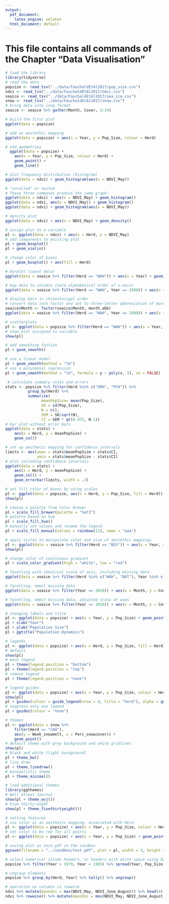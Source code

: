 ```yaml
---
output:
  pdf_document: 
    latex_engine: xelatex
  html_document: default
---
```

# This file contains all commands of the Chapter "Data Visualisation"

```r
# load the library
library(tidyverse)
# read the data
popsize <- read_tsv("../data/FauchaldEtAl2017/pop_size.csv")
ndvi <- read_tsv("../data/FauchaldEtAl2017/ndvi.csv")
seaice <- read_tsv("../data/FauchaldEtAl2017/sea_ice.csv")
snow <- read_tsv("../data/FauchaldEtAl2017/snow.csv")
# bring data into long format
seaice <- seaice %>% gather(Month, Cover, 3:14)
```


```r
# build the first plot
ggplot(data = popsize)
```

```r
# add an aestethic mapping
ggplot(data = popsize) + aes(x = Year, y = Pop_Size, colour = Herd)
```

```r
# add geometries
  ggplot(data = popsize) + 
 	aes(x = Year, y = Pop_Size, colour = Herd) + 
 	geom_point() + 
	geom_line()
```

```r
# plot frequency distribution (histogram)
ggplot(data = ndvi) + geom_histogram(aes(x = NDVI_May))
```

```r
# "unrolled" or nested
# These three commands produce the same graph:
ggplot(data = ndvi) + aes(x = NDVI_May) + geom_histogram()
ggplot(data = ndvi, aes(x = NDVI_May)) + geom_histogram()
ggplot(data = ndvi) + geom_histogram(aes(x = NDVI_May))
```

```r
# density plot
ggplot(data = ndvi) + aes(x = NDVI_May) + geom_density()
```

```r
# assign plot to a variable
pl <- ggplot(data = ndvi) + aes(x = Herd, y = NDVI_May)
# add components to existing plot
pl + geom_boxplot()
pl + geom_violin()
```

```r
# change color of boxes
pl + geom_boxplot() + aes(fill = Herd)
```

```r
# barplot (count data)
ggplot(data = seaice %>% filter(Herd == "WAH")) + aes(x = Year) + geom_bar()
```

```r
# map data to columns (note alphabetical order of x-axis)
ggplot(data = seaice %>% filter(Herd == "WAH", Year == 1990)) +	aes(x = Month, y = Cover) + geom_col()
```

```r
# display bars in chronolocigal order
# convert data into factor and set to three-letter abbreviation of months
seaice$Month <- factor(seaice$Month, month.abb)
ggplot(data = seaice %>% filter(Herd == "WAH", Year == 1990)) +	aes(x = Month, y = Cover) + geom_col()
```

```r
# scatterplots
pl <- ggplot(data = popsize %>% filter(Herd == "WAH")) + aes(x = Year, y = Pop_Size) + geom_point()
# show plot assigned to variable
show(pl)
```

```r
# add smoothing funtion
pl + geom_smooth()
```

```r
# use a linear model
pl + geom_smooth(method = "lm")
# use a polynomial regression
pl + geom_smooth(method = "lm", formula = y ~ poly(x, 3), se = FALSE)
```

```r
 # calculate summary stats and errors
stats <- popsize %>% filter(Herd %in% c("GRH", "PCH")) %>%
          group_by(Herd) %>%
          summarise(
                meanPopSize= mean(Pop_Size),
                SD = sd(Pop_Size),	
                N = n(),
                SEM = SD/sqrt(N),
                CI = SEM * qt(0.975, N-1))
# bar plot without error bars
ggplot(data = stats) + 
	aes(x = Herd, y = meanPopSize) + 
	geom_col()
```

```r
# set up aesthetic mapping for confidence intervals
limits <- aes(ymax = stats$meanPopSize + stats$CI,
              ymin = stats$meanPopSize - stats$CI)
# plot including confidence intervals
ggplot(data = stats) + 
	aes(x = Herd, y = meanPopSize) + 
	geom_col() +
	geom_errorbar(limits, width = .3) 
```


```r
# set fill color of boxes by using scales
pl <- ggplot(data = popsize, aes(x = Herd, y = Pop_Size, fill = Herd)) + geom_boxplot()
show(pl)
```

```r
# choose a palette from Color Brewer
pl + scale_fill_brewer(palette = "Set3")
# palette based on hue
pl + scale_fill_hue()
# manually set values and rename the legend
pl + scale_fill_manual(values = rainbow(11), name = "aaa")
```

```r
# apply scales to manipulate color and size of aestethic mappings
pl <- ggplot(data = seaice %>% filter(Herd == "BEV")) + aes(x = Year, y = Month, colour = Cover, size = Cover) + geom_point()
show(pl)
```

```r
# change color of continuous gradient
pl + scale_color_gradient(high = "white", low = "red")
```

```r
# facetting with identical scale of axis, including missing data
ggplot(data = seaice %>% filter(Herd %in% c("WAH", "BAT"), Year %in% c(1980, 1990, 2000, 2010))) + aes(x = Month, y = Cover) + geom_col() + facet_grid(Year~Herd)
```

```r
# facetting, ommit missing data
ggplot(data = seaice %>% filter(Year == 2010)) + aes(x = Month, y = Cover) + geom_col() + facet_wrap(~Herd)
```

```r
# facetting, ommit missing data, adjusted scale of axes
ggplot(data = seaice %>% filter(Year == 2010)) + aes(x = Month, y = Cover) + geom_col() + facet_wrap(~Herd, scales = "free")
```

```r
# changing labels and title
pl <- ggplot(data = popsize) + aes(x = Year, y = Pop_Size) + geom_point() 
pl + xlab("Year")
pl + ylab("Population Size") 
pl + ggtitle("Population Dynamics")
```

```r
# legends
pl <- ggplot(data = popsize) + aes(x = Herd, y = Pop_Size, fill = Herd) + geom_boxplot()
# default
show(pl)
# move legend        
pl + theme(legend.position = "bottom")
pl + theme(legend.position = "top")
# remove legend
pl + theme(legend.position = "none")
```

```r
# legend guides
pl <- ggplot(data = popsize) + aes(x = Year, y = Pop_Size, colour = Herd, alpha = sqrt(Pop_Size)) + geom_point()
show(pl)
pl + guides(colour = guide_legend(nrow = 4, title = "herd"), alpha = guide_legend(direction = "horizontal", title =  "al"))
# suppress only one legend
pl + guides(colour = "none")
```

```r
# themes
pl <- ggplot(data = snow %>% 
	filter(Herd == "CAH"),
	aes(y = Week_snowmelt, x = Perc_snowcover)) + 
	geom_point()
# default theme with grey background and white gridlines
show(pl)
# black and white (light background)
pl + theme_bw()
# line draw
pl + theme_linedraw()
# minimalistic theme
pl + theme_minimal()
```

```r
# load additional themes
library(ggthemes)
# Wall Street Journal
show(pl + theme_wsj())
# Five thirty-eight
show(pl + theme_fivethirtyeight())
```

```r
# setting features
# use color as an aesthetic mapping, associated with Herd
pl <- ggplot(data = popsize) + aes(x = Year, y = Pop_Size, colour = Herd) + geom_point()
# set color to be red for all points
pl <- ggplot(data = popsize) + aes(x = Year, y = Pop_Size) + geom_point(colour = "red")
```

```r
# saving plot as test.pdf in the sandbox
ggsave(filename = "../sandbox/test.pdf", plot = pl, width = 3, height = 4)
```

```r
# select numerical column headers, or headers with white space using back ticks
popsize %>% filter(Year > 1979, Year < 1985) %>% spread(Year, Pop_Size) %>%  select(Herd, `1980`)
```

```r
# ungroup elements
popsize %>% group_by(Herd, Year) %>% tally() %>% ungroup()
```

```r
# operation on columns vs rowwise
ndvi %>% mutate(maxndvi = max(NDVI_May, NDVI_June_August)) %>% head(4)
ndvi %>% rowwise() %>% mutate(maxndvi = max(NDVI_May, NDVI_June_August)) %>% head(4)
```

